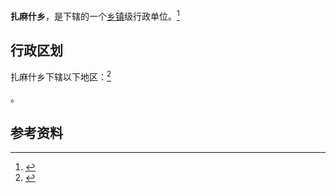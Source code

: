 {{中国乡级行政区|63/22/22/200/000}}

'''扎麻什乡'''，是{{PRC admin/fullname|63/22/22/200/000|3}}下辖的一个[[乡镇|乡镇]]级行政单位。<ref>{{PRC admin/ref sgc|{{PRC admin/parent|63/22/22/200/000}}}}</ref>

== 行政区划 ==

扎麻什乡下辖以下地区：<ref>{{PRC admin/ref sgc|63/22/22/200/000}}</ref>

{{PRC admin/children|63/22/22/200/000}}。

== 参考资料 ==

{{reflist}}

{{行政区划小作品}}
{{PRC admin/navcat|63/22/22/200/000}}